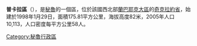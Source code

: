 '''普卡拉區'''（{{lang-es|Distrito de Pucalá}}），是[[秘魯|秘魯]]的一個區，位於該國西北部[[蘭巴耶克大區|蘭巴耶克大區]]的[[奇克拉約省|奇克拉約省]]，始建於1998年1月29日，面積175.81平方公里，海拔高度82米，2005年人口10,113，人口密度每平方公里58人。

{{Peru-geo-stub}}
[[Category:秘魯行政區|Category:秘魯行政區]]